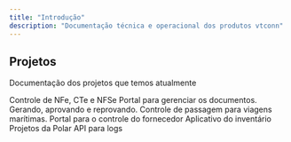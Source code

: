 ```yaml
---
title: "Introdução"
description: "Documentação técnica e operacional dos produtos vtconn"
---
```


## Projetos

Documentação dos projetos que temos atualmente

<Columns cols={2}>
  <Card
    title="VT XML"
    icon="pen-to-square"
    href="/vtxml/configuracao"
  >
    Controle de NFe, CTe e NFSe
  </Card>
  <Card
    title="Solicitação e aprovação de documentos"
    icon="palette"
    href="/controle-compras/introducao"
  >
    Portal para gerenciar os documentos. Gerando, aprovando e reprovando.
  </Card>
  <Card
    title="Navegar"
    icon="map"
    href="/navegar/configuracao"
  >
    Controle de passagem para viagens marítimas.
  </Card>
  <Card
    title="Portal do fornecedor"
    icon="terminal"
    href="/portal-fornecedor/configuracao"
  >
    Portal para o controle do fornecedor
  </Card>
  <Card
    title="Inventario"
    icon="mobile"
    href="/inventario/estrutura-aplicacao"
  >
    Aplicativo do inventário
  </Card>
  <Card
    title="Polar"
    icon="mobile"
    href="/polar/projeto-bi"
  >
      Projetos da Polar
  </Card>
  <Card
    title="Como usar"
    icon="plug"
    href="/api-logs/como-usar"
  >
      API para logs
  </Card>
</Columns>
